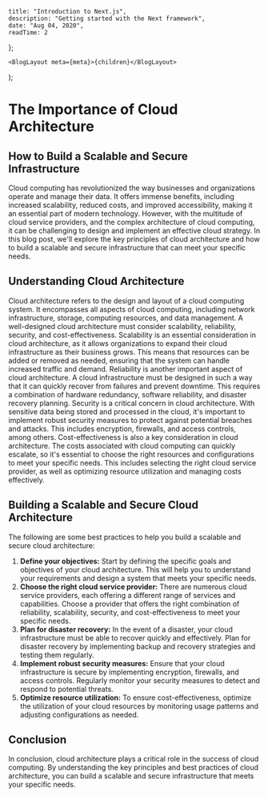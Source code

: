 
    title: "Introduction to Next.js",
    description: "Getting started with the Next framework",
    date: "Aug 04, 2020",
    readTime: 2
};

    <BlogLayout meta={meta}>{children}</BlogLayout>
);

# The Importance of Cloud Architecture
## How to Build a Scalable and Secure Infrastructure
Cloud computing has revolutionized the way businesses and organizations operate and manage their data. It offers immense benefits, including increased scalability, reduced costs, and improved accessibility, making it an essential part of modern technology.
However, with the multitude of cloud service providers, and the complex architecture of cloud computing, it can be challenging to design and implement an effective cloud strategy. In this blog post, we'll explore the key principles of cloud architecture and how to build a scalable and secure infrastructure that can meet your specific needs.

## Understanding Cloud Architecture
Cloud architecture refers to the design and layout of a cloud computing system. It encompasses all aspects of cloud computing, including network infrastructure, storage, computing resources, and data management. A well-designed cloud architecture must consider scalability, reliability, security, and cost-effectiveness.
Scalability is an essential consideration in cloud architecture, as it allows organizations to expand their cloud infrastructure as their business grows. This means that resources can be added or removed as needed, ensuring that the system can handle increased traffic and demand.
Reliability is another important aspect of cloud architecture. A cloud infrastructure must be designed in such a way that it can quickly recover from failures and prevent downtime. This requires a combination of hardware redundancy, software reliability, and disaster recovery planning.
Security is a critical concern in cloud architecture. With sensitive data being stored and processed in the cloud, it's important to implement robust security measures to protect against potential breaches and attacks. This includes encryption, firewalls, and access controls, among others.
Cost-effectiveness is also a key consideration in cloud architecture. The costs associated with cloud computing can quickly escalate, so it's essential to choose the right resources and configurations to meet your specific needs. This includes selecting the right cloud service provider, as well as optimizing resource utilization and managing costs effectively.

## Building a Scalable and Secure Cloud Architecture
The following are some best practices to help you build a scalable and secure cloud architecture:
1. **Define your objectives:** Start by defining the specific goals and objectives of your cloud architecture. This will help you to understand your requirements and design a system that meets your specific needs.
2. **Choose the right cloud service provider:** There are numerous cloud service providers, each offering a different range of services and capabilities. Choose a provider that offers the right combination of reliability, scalability, security, and cost-effectiveness to meet your specific needs.
3. **Plan for disaster recovery:** In the event of a disaster, your cloud infrastructure must be able to recover quickly and effectively. Plan for disaster recovery by implementing backup and recovery strategies and testing them regularly.
4. **Implement robust security measures:** Ensure that your cloud infrastructure is secure by implementing encryption, firewalls, and access controls. Regularly monitor your security measures to detect and respond to potential threats.
5. **Optimize resource utilization:** To ensure cost-effectiveness, optimize the utilization of your cloud resources by monitoring usage patterns and adjusting configurations as needed.

## Conclusion
In conclusion, cloud architecture plays a critical role in the success of cloud computing. By understanding the key principles and best practices of cloud architecture, you can build a scalable and secure infrastructure that meets your specific needs.
